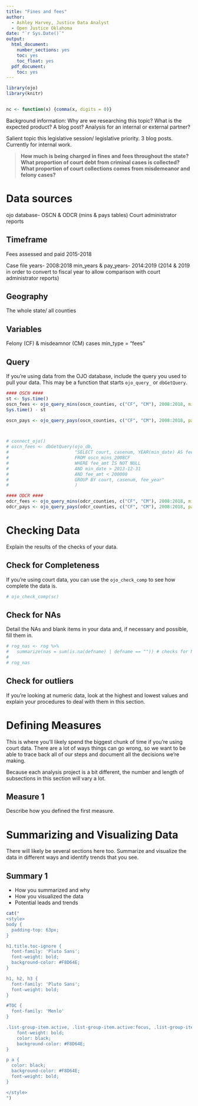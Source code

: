 ```yaml
---
title: "Fines and fees"
author:
  - Ashley Harvey, Justice Data Analyst
  - Open Justice Oklahoma
date: "`r Sys.Date()`"
output:
  html_document:
    number_sections: yes
    toc: yes
    toc_float: yes
  pdf_document:
    toc: yes
---
```


```r
library(ojo)
library(knitr)


nc <- function(x) {comma(x, digits = 0)}

```

Background information: Why are we researching this topic? What is the expected product? A blog post? Analysis for an internal or external partner? 

Salient topic this legislative session/ legislative priority. 3 blog posts. Currently for internal work.  

> **How much is being charged in fines and fees throughout the state?**
> **What proportion of court debt from criminal cases is collected?**
> **What proportion of court collections comes from misdemeanor and felony cases?**

# Data sources

ojo database- OSCN & ODCR (mins & pays tables)
Court administrator reports 

## Timeframe
Fees assessed and paid 2015-2018

Case file years- 2008:2018
min_years & pay_years- 2014:2019 (2014 & 2019 in order to convert to fiscal year to allow comparison with court administrator reports)

## Geography

The whole state/ all counties

## Variables
Felony (CF) & misdeamnor (CM) cases
min_type = "fees"

## Query

If you're using data from the OJO database, include the query you used to pull your data. This may be a function that starts `ojo_query_` or `dbGetQuery`.

``` r
#### OSCN ####
st <- Sys.time()
oscn_fees <- ojo_query_mins(oscn_counties, c("CF", "CM"), 2008:2018, min_years = 2014:2019, min_type = "fees")
Sys.time() - st

oscn_pays <- ojo_query_pays(oscn_counties, c("CF", "CM"), 2008:2018, pay_years = 2014:2019)



# connect_ojo()
# oscn_fees <- dbGetQuery(ojo_db,
#                         "SELECT court, casenum, YEAR(min_date) AS fee_year, SUM(fee_amt) as total_fees
#                         FROM oscn_mins_2008CF
#                         WHERE fee_amt IS NOT NULL
#                         AND min_date > 2013-12-31
#                         AND fee_amt < 200000
#                         GROUP BY court, casenum, fee_year"
#                         )

#### ODCR ####
odcr_fees <- ojo_query_mins(odcr_counties, c("CF", "CM"), 2008:2018, min_years = 2014:2019, min_type = "fees")
odcr_pays <- ojo_query_pays(odcr_counties, c("CF", "CM"), 2008:2018, pay_years = 2014:2019)
```

# Checking Data

Explain the results of the checks of your data.

## Check for Completeness

If you're using court data, you can use the `ojo_check_comp` to see how complete the data is.

```r
# ojo_check_comp(sc)
```

## Check for NAs

Detail the NAs and blank items in your data and, if necessary and possible, fill them in.

``` r
# rog_nas <- rog %>% 
#   summarize(nas = sum(is.na(defname) | defname == "")) # checks for NA and blank ("") defendant names
# 
# rog_nas
```

## Check for outliers

If you're looking at numeric data, look at the highest and lowest values and explain your procedures to deal with them in this section.

# Defining Measures

This is where you'll likely spend the biggest chunk of time if you're using court data. There are a lot of ways things can go wrong, so we want to be able to trace back all of our steps and document all the decisions we're making.

Because each analysis project is a bit different, the number and length of subsections in this section will vary a lot. 

## Measure 1

Describe how you defined the first measure.

# Summarizing and Visualizing Data

There will likely be several sections here too. Summarize and visualize the data in different ways and identify trends that you see.

## Summary 1

- How you summarized and why
- How you visualized the data
- Potential leads and trends

```r
cat("
<style>
body {
  padding-top: 63px;
}

h1.title.toc-ignore {
  font-family: 'Pluto Sans';
  font-weight: bold;
  background-color: #F8D64E;
}

h1, h2, h3 {
  font-family: 'Pluto Sans';
  font-weight: bold;
}

#TOC {
  font-family: 'Menlo'
}

.list-group-item.active, .list-group-item.active:focus, .list-group-item.active:hover {
    font-weight: bold;
    color: black;
    background-color: #F8D64E;
}

p a {
  color: black;
  background-color: #F8D64E;
  font-weight: bold;
}

</style>
")
```
